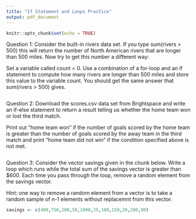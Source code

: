---
title: "If Statement and Loops Practice"
output: pdf_document
---

```{r setup, include=FALSE}
knitr::opts_chunk$set(echo = TRUE)
```


Question 1: Consider the built-in rivers data set. If you type sum(rivers > 500) this will return the number of North American rivers that are longer than 500 miles. Now try to get this number a different way:


Set a variable called count = 0. Use a combination of a for-loop and an if statement to compute how many rivers are longer than 500 miles and store this value to the variable count. You should get the same answer that sum(rivers > 500) gives.
```{r Question 1}


```


Question 2: Download the scores.csv data set from Brightspace and write an if-else statement to return a result telling us whether the home team won or lost the third match.

Print out "home team won" if the number of goals scored by the home team is greater than the number of goals scored by the away team in the third match and print "home team did not win" if the condition specified above is not met. 

```{r Question 2}


```


Question 3: Consider the vector savings given in the chunk below. Write a loop which runs while the total sum of the savings vector is greater than $600. Each time you pass through the loop, remove a random element from the savings vector. 

Hint: one way to remove a random element from a vector is to take a random sample of n-1 elements without replacemnt from this vector.

```{r Question 3}

savings <- c(400,750,200,50,1000,25,100,150,20,200,90)

```





